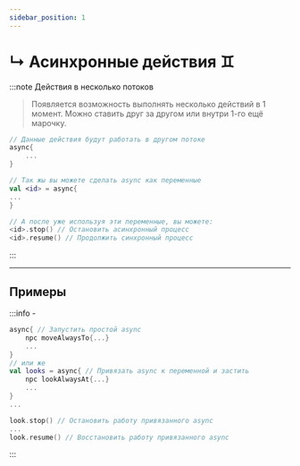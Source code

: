```yaml
---
sidebar_position: 1
---
```


# ↳ Асинхронные действия ♊

:::note Действия в несколько потоков
> Появляется возможность выполнять несколько действий в 1 момент.
> Можно ставить друг за другом или внутри 1-го ещё марочку.
```kts
// Данные действия будут работать в другом потоке
async{
    ...
}

// Так жы вы можете сделать async как переменные
val <id> = async{
...
}

// А после уже используя эти переменные, вы можете:
<id>.stop() // Остановить асинхронный процесс
<id>.resume() // Продолжить синхронный процесс
```
:::

---

## Примеры
:::info -
```kts
async{ // Запустить простой async
    npc moveAlwaysTo{...}
    ...
}
// или же
val looks = async{ // Привязать async к переменной и застить
    npc lookAlwaysAt{...}
    ...
}
...

look.stop() // Остановить работу привязанного async
...
look.resume() // Восстановить работу привязанного async
```
:::